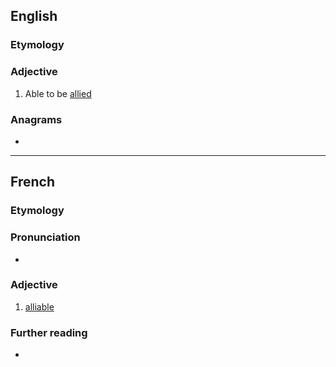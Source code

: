 ==English==

===Etymology===
{{suffix|en|ally|able}}

===Adjective===
{{en-adj}}
# Able to be [[allied]]

===Anagrams===
* {{anagrams|en|a=aabeilll|Lalibela}}

----

==French==

===Etymology===
{{suffix|fr|allier|able}}

===Pronunciation===
* {{audio|fr|LL-Q150 (fra)-WikiLucas00-alliable.wav|Audio}}

===Adjective===
{{fr-adj}}

# [[#English|alliable]]

===Further reading===
* {{R:TLFi}}